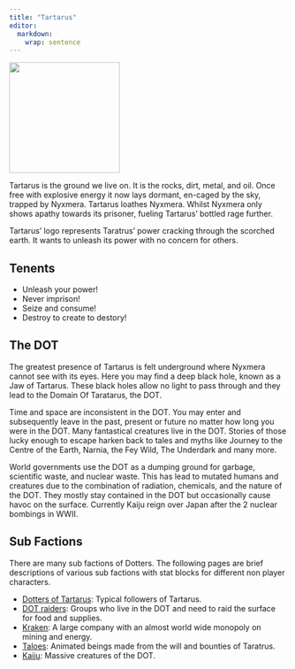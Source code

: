 ```yaml
---
title: "Tartarus"
editor: 
  markdown: 
    wrap: sentence
---
```


![](images/Tartarus.png){width=200px fig-align="center"}


Tartarus is the ground we live on. 
It is the rocks, dirt, metal, and oil. 
Once free with explosive energy it now lays dormant, en-caged by the sky, trapped by Nyxmera. 
Tartarus loathes Nyxmera. 
Whilst Nyxmera only shows apathy towards its prisoner, fueling Tartarus’ bottled rage further.

Tartarus’ logo represents Taratrus’ power cracking through the scorched earth. 
It wants to unleash its power with no concern for others.

## Tenents

- Unleash your power!
- Never imprison!
- Seize and consume!
- Destroy to create to destory!

## The DOT

The greatest presence of Tartarus is felt underground where Nyxmera cannot see with its eyes. 
Here you may find a deep black hole, known as a Jaw of Tartarus. 
These black holes allow no light to pass through and they lead to the Domain Of Taratarus, the DOT. 

Time and space are inconsistent in the DOT. 
You may enter and subsequently leave in the past, present or future no matter how long you were in the DOT. 
Many fantastical creatures live in the DOT. 
Stories of those lucky enough to escape harken back to tales and myths like Journey to the Centre of the Earth, Narnia, the Fey Wild, The Underdark and many more.

World governments use the DOT as a dumping ground for garbage, scientific waste, and nuclear waste. 
This has lead to mutated humans and creatures due to the combination of radiation, chemicals, and the nature of the DOT. 
They mostly stay contained in the DOT but occasionally cause havoc on the surface. Currently Kaiju reign over Japan after the 2 nuclear bombings in WWII.

## Sub Factions

There are many sub factions of Dotters. The following pages are brief descriptions of various sub factions with stat blocks for different non player characters.

- [Dotters of Tartarus](/Tartarus/Dotters.qmd): Typical followers of Tartarus.
- [DOT raiders](/Tartarus/DOT_raiders.qmd): Groups who live in the DOT and need to raid the surface for food and supplies.
- [Kraken](/Tartarus/Kraken.qmd): A large company with an almost world wide monopoly on mining and energy. 
- [Taloes](/Tartarus/Taloes.qmd): Animated beings made from the will and bounties of Taratrus.
- [Kaiju](/Tartarus/Kaiju.qmd): Massive creatures of the DOT.